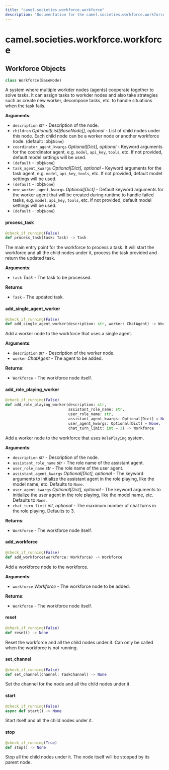 ```yaml
---
title: "camel.societies.workforce.workforce"
description: "Documentation for the camel.societies.workforce.workforce module"
---
```


<a id="camel.societies.workforce.workforce"></a>

# camel.societies.workforce.workforce

<a id="camel.societies.workforce.workforce.Workforce"></a>

## Workforce Objects

```python
class Workforce(BaseNode)
```

A system where multiple workder nodes (agents) cooperate together
to solve tasks. It can assign tasks to workder nodes and also take
strategies such as create new worker, decompose tasks, etc. to handle
situations when the task fails.

**Arguments**:

- `description` _str_ - Description of the node.
- `children` _Optional[List[BaseNode]], optional_ - List of child nodes
  under this node. Each child node can be a worker node or
  another workforce node. (default: :obj:`None`)
- `coordinator_agent_kwargs` _Optional[Dict], optional_ - Keyword
  arguments for the coordinator agent, e.g. `model`, `api_key`,
  `tools`, etc. If not provided, default model settings will be used.
- `(default` - :obj:`None`)
- `task_agent_kwargs` _Optional[Dict], optional_ - Keyword arguments for
  the task agent, e.g. `model`, `api_key`, `tools`, etc.
  If not provided, default model settings will be used.
- `(default` - :obj:`None`)
- `new_worker_agent_kwargs` _Optional[Dict]_ - Default keyword arguments
  for the worker agent that will be created during runtime to
  handle failed tasks, e.g. `model`, `api_key`, `tools`, etc.
  If not provided, default model settings will be used.
- `(default` - :obj:`None`)

<a id="camel.societies.workforce.workforce.Workforce.process_task"></a>

#### process\_task

```python
@check_if_running(False)
def process_task(task: Task) -> Task
```

The main entry point for the workforce to process a task. It will
start the workforce and all the child nodes under it, process the
task provided and return the updated task.

**Arguments**:

- `task` _Task_ - The task to be processed.
  

**Returns**:

- `Task` - The updated task.

<a id="camel.societies.workforce.workforce.Workforce.add_single_agent_worker"></a>

#### add\_single\_agent\_worker

```python
@check_if_running(False)
def add_single_agent_worker(description: str, worker: ChatAgent) -> Workforce
```

Add a worker node to the workforce that uses a single agent.

**Arguments**:

- `description` _str_ - Description of the worker node.
- `worker` _ChatAgent_ - The agent to be added.
  

**Returns**:

- `Workforce` - The workforce node itself.

<a id="camel.societies.workforce.workforce.Workforce.add_role_playing_worker"></a>

#### add\_role\_playing\_worker

```python
@check_if_running(False)
def add_role_playing_worker(description: str,
                            assistant_role_name: str,
                            user_role_name: str,
                            assistant_agent_kwargs: Optional[Dict] = None,
                            user_agent_kwargs: Optional[Dict] = None,
                            chat_turn_limit: int = 3) -> Workforce
```

Add a worker node to the workforce that uses `RolePlaying` system.

**Arguments**:

- `description` _str_ - Description of the node.
- `assistant_role_name` _str_ - The role name of the assistant agent.
- `user_role_name` _str_ - The role name of the user agent.
- `assistant_agent_kwargs` _Optional[Dict], optional_ - The keyword
  arguments to initialize the assistant agent in the role
  playing, like the model name, etc. Defaults to `None`.
- `user_agent_kwargs` _Optional[Dict], optional_ - The keyword arguments
  to initialize the user agent in the role playing, like the
  model name, etc. Defaults to `None`.
- `chat_turn_limit` _int, optional_ - The maximum number of chat turns
  in the role playing. Defaults to 3.
  

**Returns**:

- `Workforce` - The workforce node itself.

<a id="camel.societies.workforce.workforce.Workforce.add_workforce"></a>

#### add\_workforce

```python
@check_if_running(False)
def add_workforce(workforce: Workforce) -> Workforce
```

Add a workforce node to the workforce.

**Arguments**:

- `workforce` _Workforce_ - The workforce node to be added.
  

**Returns**:

- `Workforce` - The workforce node itself.

<a id="camel.societies.workforce.workforce.Workforce.reset"></a>

#### reset

```python
@check_if_running(False)
def reset() -> None
```

Reset the workforce and all the child nodes under it. Can only
be called when the workforce is not running.

<a id="camel.societies.workforce.workforce.Workforce.set_channel"></a>

#### set\_channel

```python
@check_if_running(False)
def set_channel(channel: TaskChannel) -> None
```

Set the channel for the node and all the child nodes under it.

<a id="camel.societies.workforce.workforce.Workforce.start"></a>

#### start

```python
@check_if_running(False)
async def start() -> None
```

Start itself and all the child nodes under it.

<a id="camel.societies.workforce.workforce.Workforce.stop"></a>

#### stop

```python
@check_if_running(True)
def stop() -> None
```

Stop all the child nodes under it. The node itself will be stopped
by its parent node.

